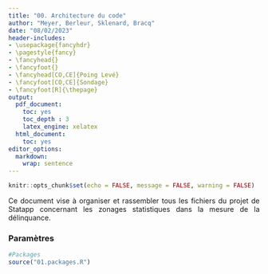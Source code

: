 ---
title: "00. Architecture du code"
author: "Meyer, Berleur, Sklenard, Bracq"
date: "08/02/2023"
header-includes:
- \usepackage{fancyhdr}
- \pagestyle{fancy}
- \fancyhead{}
- \fancyfoot{}
- \fancyhead[CO,CE]{Poing Levé}
- \fancyfoot[CO,CE]{Sondage}
- \fancyfoot[R]{\thepage}
output:
  pdf_document:
    toc: yes
    toc_depth : 3
    latex_engine: xelatex
  html_document:
    toc: yes
editor_options: 
  markdown: 
    wrap: sentence
---

```{=html}
<style>
body {
text-align: justify}
</style>
```

```{r setup, include=FALSE}
knitr::opts_chunk$set(echo = FALSE, message = FALSE, warning = FALSE)

```

Ce document vise à organiser et rassembler tous les fichiers du projet de Statapp concernant les zonages statistiques dans la mesure de la délinquance. 

### Paramètres

```{r packages, include=FALSE}
#Packages
source("01.packages.R")
```


